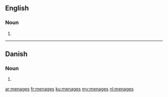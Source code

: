 ==English==

===Noun===
{{head|en|plural}}

# {{plural of|menage|lang=en|nocat=1}}

----

==Danish==

===Noun===
{{head|da|noun form|g=c}}

# {{form of|genitive singular indefinite|menage|lang=da}}

[[ar:menages]]
[[fr:menages]]
[[ku:menages]]
[[my:menages]]
[[nl:menages]]